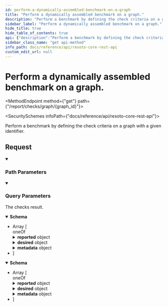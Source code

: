 ```yaml
---
id: perform-a-dynamically-assembled-benchmark-on-a-graph
title: "Perform a dynamically assembled benchmark on a graph."
description: "Perform a benchmark by defining the check criteria on a graph with a given identifier."
sidebar_label: "Perform a dynamically assembled benchmark on a graph."
hide_title: true
hide_table_of_contents: true
api: {"description":"Perform a benchmark by defining the check criteria on a graph with a given identifier.","tags":["report"],"parameters":[{"name":"graph_id","in":"path","description":"The ID of the graph to check.","schema":{"type":"string"},"example":"resoto","required":true},{"name":"provider","in":"query","description":"Filter by provider.","schema":{"type":"string"},"example":"aws"},{"name":"service","in":"query","description":"Filter by service.","schema":{"type":"string"},"example":"ec2"},{"name":"category","in":"query","description":"Filter by category.","schema":{"type":"string"},"example":"security"},{"name":"kind","in":"query","description":"Filter by kind.","schema":{"type":"string"},"example":"aws_ec2_instance"},{"name":"accounts","description":"Comma separated list of account ids to include in the benchmark.\nIf no value is given, all accounts are included.\n","in":"query","schema":{"type":"string"},"required":false,"explode":false,"example":"123456789012,123456789013"}],"responses":{"200":{"description":"The checks result.","content":{"application/ndjson":{"schema":{"description":"A graph is just an array of nodes and edges","type":"array","items":{"discriminator":{"propertyName":"type","mapping":{"node":{"type":"object","properties":{"id":{"type":"string","description":"The identifier of this node."},"type":{"type":"string"},"reported":{"type":"object","additionalProperties":true,"properties":{"kind":{"type":"string","description":"The kind of this node."}},"example":{"id":"123456","reported":{"kind":"test.person","name":"Batman","city":"Gotham"}},"title":"Node"},"desired":{"type":"object","additionalProperties":true},"metadata":{"type":"object","additionalProperties":true}},"example":{"type":"node","id":"id-in-graph","reported":{"kind":"test.person","name":"Batman","city":"Gotham"},"desired":{"clean":true},"metadata":{"version":1}},"title":"NodeInGraph"},"edge":{"type":"object","properties":{"from":{"description":"The id of node to start from","type":"string"},"to":{"description":"The id of the node to go to","type":"string"},"edge_type":{"description":"The type of this edge","type":"string","enum":["default","delete"]}},"example":{"type":"edge","from":"node_id_of_a_in_graph","to":"node_id_of_b_in_graph","edge_type":"default"},"title":"Edge"}}},"oneOf":[{"type":"object","properties":{"id":{"type":"string","description":"The identifier of this node."},"type":{"type":"string"},"reported":{"type":"object","additionalProperties":true,"properties":{"kind":{"type":"string","description":"The kind of this node."}},"example":{"id":"123456","reported":{"kind":"test.person","name":"Batman","city":"Gotham"}},"title":"Node"},"desired":{"type":"object","additionalProperties":true},"metadata":{"type":"object","additionalProperties":true}},"example":{"type":"node","id":"id-in-graph","reported":{"kind":"test.person","name":"Batman","city":"Gotham"},"desired":{"clean":true},"metadata":{"version":1}},"title":"NodeInGraph"},{"type":"object","properties":{"from":{"description":"The id of node to start from","type":"string"},"to":{"description":"The id of the node to go to","type":"string"},"edge_type":{"description":"The type of this edge","type":"string","enum":["default","delete"]}},"example":{"type":"edge","from":"node_id_of_a_in_graph","to":"node_id_of_b_in_graph","edge_type":"default"},"title":"Edge"}]},"title":"Graph"}},"application/json":{"schema":{"description":"A graph is just an array of nodes and edges","type":"array","items":{"discriminator":{"propertyName":"type","mapping":{"node":{"type":"object","properties":{"id":{"type":"string","description":"The identifier of this node."},"type":{"type":"string"},"reported":{"type":"object","additionalProperties":true,"properties":{"kind":{"type":"string","description":"The kind of this node."}},"example":{"id":"123456","reported":{"kind":"test.person","name":"Batman","city":"Gotham"}},"title":"Node"},"desired":{"type":"object","additionalProperties":true},"metadata":{"type":"object","additionalProperties":true}},"example":{"type":"node","id":"id-in-graph","reported":{"kind":"test.person","name":"Batman","city":"Gotham"},"desired":{"clean":true},"metadata":{"version":1}},"title":"NodeInGraph"},"edge":{"type":"object","properties":{"from":{"description":"The id of node to start from","type":"string"},"to":{"description":"The id of the node to go to","type":"string"},"edge_type":{"description":"The type of this edge","type":"string","enum":["default","delete"]}},"example":{"type":"edge","from":"node_id_of_a_in_graph","to":"node_id_of_b_in_graph","edge_type":"default"},"title":"Edge"}}},"oneOf":[{"type":"object","properties":{"id":{"type":"string","description":"The identifier of this node."},"type":{"type":"string"},"reported":{"type":"object","additionalProperties":true,"properties":{"kind":{"type":"string","description":"The kind of this node."}},"example":{"id":"123456","reported":{"kind":"test.person","name":"Batman","city":"Gotham"}},"title":"Node"},"desired":{"type":"object","additionalProperties":true},"metadata":{"type":"object","additionalProperties":true}},"example":{"type":"node","id":"id-in-graph","reported":{"kind":"test.person","name":"Batman","city":"Gotham"},"desired":{"clean":true},"metadata":{"version":1}},"title":"NodeInGraph"},{"type":"object","properties":{"from":{"description":"The id of node to start from","type":"string"},"to":{"description":"The id of the node to go to","type":"string"},"edge_type":{"description":"The type of this edge","type":"string","enum":["default","delete"]}},"example":{"type":"edge","from":"node_id_of_a_in_graph","to":"node_id_of_b_in_graph","edge_type":"default"},"title":"Edge"}]},"title":"Graph"}}}}},"method":"get","path":"/report/checks/graph/{graph_id}","servers":[{"url":"https://{host}:{port}","variables":{"host":{"default":"localhost"},"port":{"default":"8900"}}}],"info":{"title":"Resoto Core REST API","version":"V1"},"postman":{"name":"Perform a dynamically assembled benchmark on a graph.","description":{"content":"Perform a benchmark by defining the check criteria on a graph with a given identifier.","type":"text/plain"},"url":{"path":["report","checks","graph",":graph_id"],"host":["{{baseUrl}}"],"query":[{"disabled":false,"description":{"content":"Filter by provider.","type":"text/plain"},"key":"provider","value":""},{"disabled":false,"description":{"content":"Filter by service.","type":"text/plain"},"key":"service","value":""},{"disabled":false,"description":{"content":"Filter by category.","type":"text/plain"},"key":"category","value":""},{"disabled":false,"description":{"content":"Filter by kind.","type":"text/plain"},"key":"kind","value":""},{"disabled":false,"description":{"content":"Comma separated list of account ids to include in the benchmark.\nIf no value is given, all accounts are included.\n","type":"text/plain"},"key":"accounts","value":""}],"variable":[{"disabled":false,"description":{"content":"(Required) The ID of the graph to check.","type":"text/plain"},"type":"any","value":"","key":"graph_id"}]},"header":[{"key":"Accept","value":"application/ndjson"}],"method":"GET"}}
sidebar_class_name: "get api-method"
info_path: docs/reference/api/resoto-core-rest-api
custom_edit_url: null
---
```



<h1 className={"openapi__heading"}>Perform a dynamically assembled benchmark on a graph.</h1>

<MethodEndpoint method={"get"} path={"/report/checks/graph/{graph_id}"}></MethodEndpoint>

<SecuritySchemes infoPath={"docs/reference/api/resoto-core-rest-api"}></SecuritySchemes>

Perform a benchmark by defining the check criteria on a graph with a given identifier.

## Request

<details style={{"marginBottom":"1rem"}} className={"openapi-markdown__details"} data-collapsed={false} open={true}><summary style={{}}><h3 className={"openapi-markdown__details-summary-header-params"}>Path Parameters</h3></summary><div><ul><ParamsItem className={"paramsItem"} param={{"name":"graph_id","in":"path","description":"The ID of the graph to check.","schema":{"type":"string"},"example":"resoto","required":true}}></ParamsItem></ul></div></details><details style={{"marginBottom":"1rem"}} className={"openapi-markdown__details"} data-collapsed={false} open={true}><summary style={{}}><h3 className={"openapi-markdown__details-summary-header-params"}>Query Parameters</h3></summary><div><ul><ParamsItem className={"paramsItem"} param={{"name":"provider","in":"query","description":"Filter by provider.","schema":{"type":"string"},"example":"aws"}}></ParamsItem><ParamsItem className={"paramsItem"} param={{"name":"service","in":"query","description":"Filter by service.","schema":{"type":"string"},"example":"ec2"}}></ParamsItem><ParamsItem className={"paramsItem"} param={{"name":"category","in":"query","description":"Filter by category.","schema":{"type":"string"},"example":"security"}}></ParamsItem><ParamsItem className={"paramsItem"} param={{"name":"kind","in":"query","description":"Filter by kind.","schema":{"type":"string"},"example":"aws_ec2_instance"}}></ParamsItem><ParamsItem className={"paramsItem"} param={{"name":"accounts","description":"Comma separated list of account ids to include in the benchmark.\nIf no value is given, all accounts are included.\n","in":"query","schema":{"type":"string"},"required":false,"explode":false,"example":"123456789012,123456789013"}}></ParamsItem></ul></div></details><div><div><ApiTabs><TabItem label={"200"} value={"200"}><div>

The checks result.

</div><div><MimeTabs className={"openapi-tabs__mime"} schemaType={"response"}><TabItem label={"application/ndjson"} value={"application/ndjson"}><SchemaTabs className={"openapi-tabs__schema"}><TabItem label={"Schema"} value={"Schema"}><details style={{}} className={"openapi-markdown__details response"} data-collapsed={false} open={true}><summary style={{}} className={"openapi-markdown__details-summary-response"}><strong>Schema</strong></summary><div style={{"textAlign":"left","marginLeft":"1rem"}}></div><ul style={{"marginLeft":"1rem"}}><li><div style={{"fontSize":"var(--ifm-code-font-size)","opacity":"0.6","marginLeft":"-.5rem","paddingBottom":".5rem"}}>Array [</div></li><div><span className={"badge badge--info"}>oneOf</span><SchemaTabs><TabItem label={"NodeInGraph"} value={"0-item-properties"}><SchemaItem collapsible={false} name={"id"} required={false} schemaName={"string"} qualifierMessage={undefined} schema={{"type":"string","description":"The identifier of this node."}}></SchemaItem><SchemaItem collapsible={false} name={"type"} required={false} schemaName={"string"} qualifierMessage={undefined} schema={{"type":"string"}}></SchemaItem><SchemaItem collapsible={true} className={"schemaItem"}><details style={{}} className={"openapi-markdown__details"}><summary style={{}}><span className={"openapi-schema__container"}><strong className={"openapi-schema__property"}>reported</strong><span className={"openapi-schema__name"}> object</span></span></summary><div style={{"marginLeft":"1rem"}}><SchemaItem collapsible={false} name={"kind"} required={false} schemaName={"string"} qualifierMessage={undefined} schema={{"type":"string","description":"The kind of this node."}}></SchemaItem><SchemaItem name={"property name*"} required={false} schemaName={"any"} qualifierMessage={undefined} schema={{"type":"object","additionalProperties":true,"properties":{"kind":{"type":"string","description":"The kind of this node."}},"example":{"id":"123456","reported":{"kind":"test.person","name":"Batman","city":"Gotham"}},"title":"Node"}} collapsible={false} discriminator={false}></SchemaItem></div></details></SchemaItem><SchemaItem collapsible={true} className={"schemaItem"}><details style={{}} className={"openapi-markdown__details"}><summary style={{}}><span className={"openapi-schema__container"}><strong className={"openapi-schema__property"}>desired</strong><span className={"openapi-schema__name"}> object</span></span></summary><div style={{"marginLeft":"1rem"}}><SchemaItem name={"property name*"} required={false} schemaName={"any"} qualifierMessage={undefined} schema={{"type":"object","additionalProperties":true}} collapsible={false} discriminator={false}></SchemaItem></div></details></SchemaItem><SchemaItem collapsible={true} className={"schemaItem"}><details style={{}} className={"openapi-markdown__details"}><summary style={{}}><span className={"openapi-schema__container"}><strong className={"openapi-schema__property"}>metadata</strong><span className={"openapi-schema__name"}> object</span></span></summary><div style={{"marginLeft":"1rem"}}><SchemaItem name={"property name*"} required={false} schemaName={"any"} qualifierMessage={undefined} schema={{"type":"object","additionalProperties":true}} collapsible={false} discriminator={false}></SchemaItem></div></details></SchemaItem></TabItem><TabItem label={"Edge"} value={"1-item-properties"}><SchemaItem collapsible={false} name={"from"} required={false} schemaName={"string"} qualifierMessage={undefined} schema={{"description":"The id of node to start from","type":"string"}}></SchemaItem><SchemaItem collapsible={false} name={"to"} required={false} schemaName={"string"} qualifierMessage={undefined} schema={{"description":"The id of the node to go to","type":"string"}}></SchemaItem><SchemaItem collapsible={false} name={"edge_type"} required={false} schemaName={"string"} qualifierMessage={"**Possible values:** [`default`, `delete`]"} schema={{"description":"The type of this edge","type":"string","enum":["default","delete"]}}></SchemaItem></TabItem></SchemaTabs></div><li><div style={{"fontSize":"var(--ifm-code-font-size)","opacity":"0.6","marginLeft":"-.5rem"}}>]</div></li></ul></details></TabItem><TabItem label={"Example (from schema)"} value={"Example (from schema)"}><ResponseSamples responseExample={"[\n  {\n    \"type\": \"node\",\n    \"id\": \"id-in-graph\",\n    \"reported\": {\n      \"kind\": \"test.person\",\n      \"name\": \"Batman\",\n      \"city\": \"Gotham\"\n    },\n    \"desired\": {\n      \"clean\": true\n    },\n    \"metadata\": {\n      \"version\": 1\n    }\n  },\n  {\n    \"type\": \"edge\",\n    \"from\": \"node_id_of_a_in_graph\",\n    \"to\": \"node_id_of_b_in_graph\",\n    \"edge_type\": \"default\"\n  }\n]"} language={"json"}></ResponseSamples></TabItem></SchemaTabs></TabItem><TabItem label={"application/json"} value={"application/json"}><SchemaTabs className={"openapi-tabs__schema"}><TabItem label={"Schema"} value={"Schema"}><details style={{}} className={"openapi-markdown__details response"} data-collapsed={false} open={true}><summary style={{}} className={"openapi-markdown__details-summary-response"}><strong>Schema</strong></summary><div style={{"textAlign":"left","marginLeft":"1rem"}}></div><ul style={{"marginLeft":"1rem"}}><li><div style={{"fontSize":"var(--ifm-code-font-size)","opacity":"0.6","marginLeft":"-.5rem","paddingBottom":".5rem"}}>Array [</div></li><div><span className={"badge badge--info"}>oneOf</span><SchemaTabs><TabItem label={"NodeInGraph"} value={"0-item-properties"}><SchemaItem collapsible={false} name={"id"} required={false} schemaName={"string"} qualifierMessage={undefined} schema={{"type":"string","description":"The identifier of this node."}}></SchemaItem><SchemaItem collapsible={false} name={"type"} required={false} schemaName={"string"} qualifierMessage={undefined} schema={{"type":"string"}}></SchemaItem><SchemaItem collapsible={true} className={"schemaItem"}><details style={{}} className={"openapi-markdown__details"}><summary style={{}}><span className={"openapi-schema__container"}><strong className={"openapi-schema__property"}>reported</strong><span className={"openapi-schema__name"}> object</span></span></summary><div style={{"marginLeft":"1rem"}}><SchemaItem collapsible={false} name={"kind"} required={false} schemaName={"string"} qualifierMessage={undefined} schema={{"type":"string","description":"The kind of this node."}}></SchemaItem><SchemaItem name={"property name*"} required={false} schemaName={"any"} qualifierMessage={undefined} schema={{"type":"object","additionalProperties":true,"properties":{"kind":{"type":"string","description":"The kind of this node."}},"example":{"id":"123456","reported":{"kind":"test.person","name":"Batman","city":"Gotham"}},"title":"Node"}} collapsible={false} discriminator={false}></SchemaItem></div></details></SchemaItem><SchemaItem collapsible={true} className={"schemaItem"}><details style={{}} className={"openapi-markdown__details"}><summary style={{}}><span className={"openapi-schema__container"}><strong className={"openapi-schema__property"}>desired</strong><span className={"openapi-schema__name"}> object</span></span></summary><div style={{"marginLeft":"1rem"}}><SchemaItem name={"property name*"} required={false} schemaName={"any"} qualifierMessage={undefined} schema={{"type":"object","additionalProperties":true}} collapsible={false} discriminator={false}></SchemaItem></div></details></SchemaItem><SchemaItem collapsible={true} className={"schemaItem"}><details style={{}} className={"openapi-markdown__details"}><summary style={{}}><span className={"openapi-schema__container"}><strong className={"openapi-schema__property"}>metadata</strong><span className={"openapi-schema__name"}> object</span></span></summary><div style={{"marginLeft":"1rem"}}><SchemaItem name={"property name*"} required={false} schemaName={"any"} qualifierMessage={undefined} schema={{"type":"object","additionalProperties":true}} collapsible={false} discriminator={false}></SchemaItem></div></details></SchemaItem></TabItem><TabItem label={"Edge"} value={"1-item-properties"}><SchemaItem collapsible={false} name={"from"} required={false} schemaName={"string"} qualifierMessage={undefined} schema={{"description":"The id of node to start from","type":"string"}}></SchemaItem><SchemaItem collapsible={false} name={"to"} required={false} schemaName={"string"} qualifierMessage={undefined} schema={{"description":"The id of the node to go to","type":"string"}}></SchemaItem><SchemaItem collapsible={false} name={"edge_type"} required={false} schemaName={"string"} qualifierMessage={"**Possible values:** [`default`, `delete`]"} schema={{"description":"The type of this edge","type":"string","enum":["default","delete"]}}></SchemaItem></TabItem></SchemaTabs></div><li><div style={{"fontSize":"var(--ifm-code-font-size)","opacity":"0.6","marginLeft":"-.5rem"}}>]</div></li></ul></details></TabItem><TabItem label={"Example (from schema)"} value={"Example (from schema)"}><ResponseSamples responseExample={"[\n  {\n    \"type\": \"node\",\n    \"id\": \"id-in-graph\",\n    \"reported\": {\n      \"kind\": \"test.person\",\n      \"name\": \"Batman\",\n      \"city\": \"Gotham\"\n    },\n    \"desired\": {\n      \"clean\": true\n    },\n    \"metadata\": {\n      \"version\": 1\n    }\n  },\n  {\n    \"type\": \"edge\",\n    \"from\": \"node_id_of_a_in_graph\",\n    \"to\": \"node_id_of_b_in_graph\",\n    \"edge_type\": \"default\"\n  }\n]"} language={"json"}></ResponseSamples></TabItem></SchemaTabs></TabItem></MimeTabs></div></TabItem></ApiTabs></div></div>
